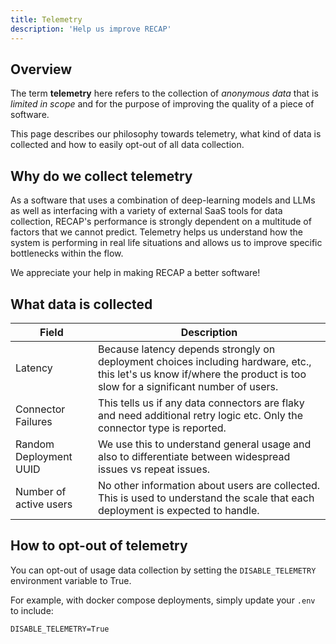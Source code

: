```yaml
---
title: Telemetry
description: 'Help us improve RECAP'
---
```


## Overview
The term **telemetry** here refers to the collection of _anonymous data_ that is _limited in scope_ and for the
purpose of improving the quality of a piece of software.

This page describes our philosophy towards telemetry, what kind of data is collected and how to easily opt-out of
all data collection.


## Why do we collect telemetry
As a software that uses a combination of deep-learning models and LLMs as well as interfacing with a variety of
external SaaS tools for data collection, RECAP's performance is strongly dependent on a multitude of factors that
we cannot predict. Telemetry helps us understand how the system is performing in real life situations and allows us to
improve specific bottlenecks within the flow.

We appreciate your help in making RECAP a better software!


## What data is collected
| Field                  | Description                           |
| ---------------------- | ------------------------------------- |
| Latency                | Because latency depends strongly on deployment choices including hardware, etc., this let's us know if/where the product is too slow for a significant number of users. |
| Connector Failures     | This tells us if any data connectors are flaky and need additional retry logic etc. Only the connector type is reported. |
| Random Deployment UUID | We use this to understand general usage and also to differentiate between widespread issues vs repeat issues. |
| Number of active users | No other information about users are collected. This is used to understand the scale that each deployment is expected to handle. |


## How to opt-out of telemetry
You can opt-out of usage data collection by setting the `DISABLE_TELEMETRY` environment variable to True.

For example, with docker compose deployments, simply update your `.env` to include:
```
DISABLE_TELEMETRY=True
```
